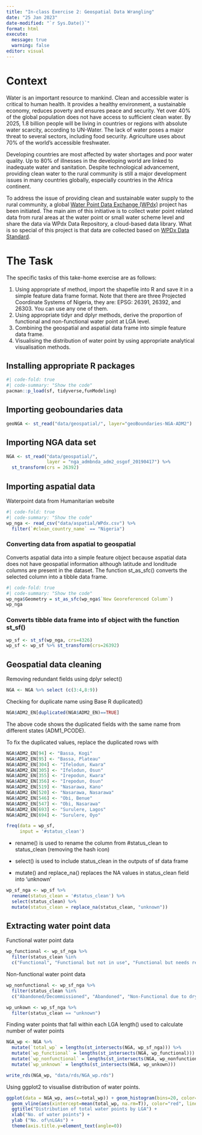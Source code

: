 ---
title: "In-class Exercise 2: Geospatial Data Wrangling"
date: "25 Jan 2023"
date-modified: "`r Sys.Date()`"
format: html
execute: 
  message: true
  warning: false
editor: visual
---

# Context

Water is an important resource to mankind. Clean and accessible water is critical to human health. It provides a healthy environment, a sustainable economy, reduces poverty and ensures peace and security. Yet over 40% of the global population does not have access to sufficient clean water. By 2025, 1.8 billion people will be living in countries or regions with absolute water scarcity, according to UN-Water. The lack of water poses a major threat to several sectors, including food security. Agriculture uses about 70% of the world's accessible freshwater.

Developing countries are most affected by water shortages and poor water quality. Up to 80% of illnesses in the developing world are linked to inadequate water and sanitation. Despite technological advancement, providing clean water to the rural community is still a major development issues in many countries globally, especially countries in the Africa continent.

To address the issue of providing clean and sustainable water supply to the rural community, a global [Water Point Data Exchange (WPdx)](https://www.waterpointdata.org/about/) project has been initiated. The main aim of this initiative is to collect water point related data from rural areas at the water point or small water scheme level and share the data via WPdx Data Repository, a cloud-based data library. What is so special of this project is that data are collected based on [WPDx Data Standard](https://www.waterpointdata.org/wp-content/uploads/2021/04/WPDx_Data_Standard.pdf).

# The Task

The specific tasks of this take-home exercise are as follows:

1.  Using appropriate sf method, import the shapefile into R and save it in a simple feature data frame format. Note that there are three Projected Coordinate Systems of Nigeria, they are: EPSG: 26391, 26392, and 26303. You can use any one of them.
2.  Using appropriate tidyr and dplyr methods, derive the proportion of functional and non-functional water point at LGA level.
3.  Combining the geospatial and aspatial data frame into simple feature data frame.
4.  Visualising the distribution of water point by using appropriate analytical visualisation methods.

## Installing appropriate R packages

```{r}
#| code-fold: true
#| code-summary: "Show the code"
pacman::p_load(sf, tidyverse,funModeling)
```

## Importing geoboundaries data

```{r}
geoNGA <- st_read("data/geospatial/", layer="geoBoundaries-NGA-ADM2")  %>% st_transform(crs= 26392)
```

## Importing NGA data set

```{r}
NGA <- st_read("data/geospatial/",
               layer = "nga_admbnda_adm2_osgof_20190417") %>%
  st_transform(crs = 26392)
```

## Importing aspatial data

Waterpoint data from Humanitarian website

```{r}
#| code-fold: true
#| code-summary: "Show the code"
wp_nga <- read_csv("data/aspatial/WPdx.csv") %>%
  filter(`#clean_country_name` == "Nigeria")

```

### Converting data from aspatial to geospatial

Converts aspatial data into a simple feature object because aspatial data does not have geospatial information although latitude and londitude columns are present in the dataset. The function st_as_sfc() converts the selected column into a tibble data frame.

```{r}
#| code-fold: true
#| code-summary: "Show the code"
wp_nga$Geometry = st_as_sfc(wp_nga$`New Georeferenced Column`)
wp_nga
```

### Converts tibble data frame into sf object with the function st_sf()

```{r}
wp_sf <- st_sf(wp_nga, crs=4326)
wp_sf <- wp_sf %>% st_transform(crs=26392)
```

## Geospatial data cleaning

Removing redundant fields using dplyr select()

```{r}
NGA <- NGA %>% select (c(3:4,8:9))
```

Checking for duplicate name using Base R duplicated()

```{r}
NGA$ADM2_EN[duplicated(NGA$ADM2_EN)==TRUE]
```

The above code shows the duplicated fields with the same name from different states (ADM1_PCODE).

To fix the duplicated values, replace the duplicated rows with

```{r}
NGA$ADM2_EN[94] <- "Bassa, Kogi"
NGA$ADM2_EN[95] <- "Bassa, Plateau"
NGA$ADM2_EN[304] <- "Ifelodun, Kwara"
NGA$ADM2_EN[305] <- "Ifelodun, Osun"
NGA$ADM2_EN[355] <- "Irepodun, Kwara"
NGA$ADM2_EN[356] <- "Irepodun, Osun"
NGA$ADM2_EN[519] <- "Nasarawa, Kano"
NGA$ADM2_EN[520] <- "Nasarawa, Nasarawa"
NGA$ADM2_EN[546] <- "Obi, Benue"
NGA$ADM2_EN[547] <- "Obi, Nasarawa"
NGA$ADM2_EN[693] <- "Surulere, Lagos"
NGA$ADM2_EN[694] <- "Surulere, Oyo"
```

```{r}
freq(data = wp_sf,
     input = '#status_clean')
```

-   rename() is used to rename the column from #status_clean to status_clean (removing the hash icon)

-   select() is used to include status_clean in the outputs of sf data frame

-   mutate() and replace_na() replaces the NA values in status_clean field into 'unknown'

```{r}
wp_sf_nga <- wp_sf %>% 
  rename(status_clean = '#status_clean') %>%
  select(status_clean) %>%
  mutate(status_clean = replace_na(status_clean, "unknown"))
```

## Extracting water point data

Functional water point data

```{r}
wp_functional <- wp_sf_nga %>%
  filter(status_clean %in% 
  c("Functional", "Functional but not in use", "Functional but needs repair"))
```

Non-functional water point data

```{r}
wp_nonfunctional <- wp_sf_nga %>%
  filter(status_clean %in% 
  c("Abandoned/Decommissioned", "Abandoned", "Non-Functional due to dry season", "Non-Functional","Non functional due to dry season"))
```

```{r}
wp_unkown <- wp_sf_nga %>%
  filter(status_clean == "unknown")
```

Finding water points that fall within each LGA length() used to calculate number of water points

```{r}
NGA_wp <- NGA %>%
  mutate(`total_wp` = lengths(st_intersects(NGA, wp_sf_nga))) %>%
  mutate(`wp_functional` = lengths(st_intersects(NGA, wp_functional))) %>%
  mutate(`wp_nonfunctional` = lengths(st_intersects(NGA, wp_nonfunctional))) %>%
  mutate(`wp_unknown` = lengths(st_intersects(NGA, wp_unkown)))

```

```{r}
write_rds(NGA_wp, "data/rds/NGA_wp.rds")
```

Using ggplot2 to visualise distribution of water points.

```{r}
ggplot(data = NGA_wp, aes(x=total_wp)) + geom_histogram(bins=20, color="black", fill="light blue") +
  geom_vline(aes(xintercept=mean(total_wp, na.rm=T)), color="red", linetype="dashed", size = 0.8 ) +
  ggtitle("Distribution of total water points by LGA") + 
  xlab("No. of water points") +
  ylab ("No. of\nLGAs") +
  theme(axis.title.y=element_text(angle=0))

```
